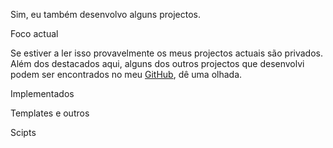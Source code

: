 
<Title>Projectos</Title>

<LineBreak />

Sim, eu também desenvolvo alguns projectos.

<Subtitle>Foco actual</Subtitle>

Se estiver a ler isso provavelmente os meus projectos actuais são privados. Além dos destacados aqui, alguns dos outros projectos que desenvolvi podem ser encontrados no meu <a href="htts://github.com/euotiniel" target="_blank">GitHub</a>, dê uma olhada.

<Subtitle>Implementados</Subtitle>

<Projects projectsData={Implemented} />

<Subtitle>Templates e outros</Subtitle>

<Projects projectsData={Templates} />

<Subtitle>Scipts</Subtitle>

<Projects projectsData={Scripts} />


